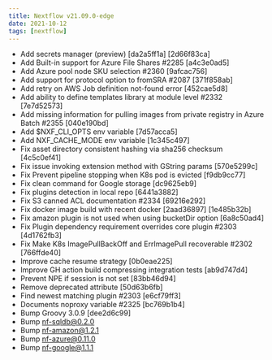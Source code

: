 ---
title: Nextflow v21.09.0-edge
date: 2021-10-12
tags: [nextflow]
---

- Add secrets manager (preview) [da2a5ff1a] [2d66f83ca]
- Add Built-in support for Azure File Shares #2285 [a4c3e0ad5]
- Add Azure pool node SKU selection #2360 [9afcac756]
- Add support for protocol option to fromSRA #2087 [371f858ab]
- Add retry on AWS Job definition not-found error [452cae5d8]
- Add ability to define templates library at module level #2332 [7e7d52573]
- Add missing information for pulling images from private registry in Azure Batch #2355 [040e190bd]
- Add $NXF_CLI_OPTS env variable [7d57acca5]
- Add NXF_CACHE_MODE env variable [1c345c497]
- Fix asset directory consistent hashing via sha256 checksum [4c5c0ef41]
- Fix issue invoking extension method with GString params [570e5299c]
- Fix Prevent pipeline stopping when K8s pod is evicted [f9db9cc77]
- Fix clean command for Google storage [dc9625eb9]
- Fix plugins detection in local repo [6441a3882]
- Fix S3 canned ACL documentation #2334 [69216e292]
- Fix docker image build with recent docker [2aad36897] [1e485b32b]
- Fix amazon plugin is not used when using bucketDir option [6a8c50ad4]
- Fix Plugin dependency requirement overrides core plugin #2303 [4d1762fb3]
- Fix Make K8s ImagePullBackOff and ErrImagePull recoverable #2302 [766ffde40]
- Improve cache resume strategy [0b0eae225]
- Improve GH action build compressing integration tests [ab9d747d4]
- Prevent NPE if session is not set [83bb46d94]
- Remove deprecated attribute [50d63b6fb]
- Find newest matching plugin #2303 [e6cf79ff3]
- Documents noproxy variable #2325 [bc769b1b4]
- Bump Groovy 3.0.9 [dee2d6c99]
- Bump nf-sqldb@0.2.0
- Bump nf-amazon@1.2.1
- Bump nf-azure@0.11.0
- Bump nf-google@1.1.1

